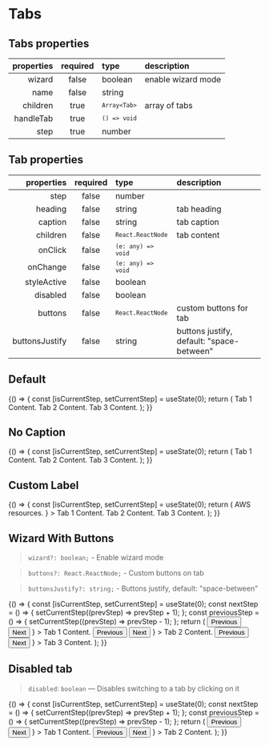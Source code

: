 
<Meta title="Components/Tabs" component={Tabs} />

# Tabs

## Tabs properties

| properties | required | type                      | description        |
| ---------: | :------: | :------------------------ | :----------------- |
|     wizard |  false   | boolean                   | enable wizard mode |
|       name |  false   | string                    |                    |
|   children |   true   | <code>`Array<Tab>`</code> | array of tabs      |
|  handleTab |   true   | <code>`() => void`</code> |                    |
|       step |   true   | number                    |                    |

## Tab properties

|     properties | required | type                            | description                               |
| -------------: | :------: | :------------------------------ | :---------------------------------------- |
|           step |  false   | number                          |                                           |
|        heading |  false   | string                          | tab heading                               |
|        caption |  false   | string                          | tab caption                               |
|       children |  false   | <code>`React.ReactNode`</code>  | tab content                               |
|        onClick |  false   | <code>`(e: any) => void`</code> |                                           |
|       onChange |  false   | <code>`(e: any) => void`</code> |                                           |
|    styleActive |  false   | boolean                         |                                           |
|       disabled |  false   | boolean                         |                                           |
|        buttons |  false   | <code>`React.ReactNode`</code>  | custom buttons for tab                    |
| buttonsJustify |  false   | string                          | buttons justify, default: "space-between" |

## Default

<Preview>
  <Story name="default">
    {() => {
      const [isCurrentStep, setCurrentStep] = useState(0);
      return (
        <Tabs step={isCurrentStep} handleTab={setCurrentStep}>
          <Tab
            heading="Tab 1"
            caption="Lorem ipsum for Tab 1. Lorem Ipsum is simply dummy text"
          >
            <Text>Tab 1 Content.</Text>
          </Tab>
          <Tab
            heading="Tab 2"
            caption="Lorem ipsum for Tab 1. Lorem Ipsum is simply dummy text"
          >
            <Text>Tab 2 Content.</Text>
          </Tab>
          <Tab
            heading="Tab 3"
            caption="Lorem ipsum for Tab 1. Lorem Ipsum is simply dummy text"
          >
            <Text>Tab 3 Content.</Text>
          </Tab>
        </Tabs>
      );
    }}
  </Story>
</Preview>

## No Caption

<Preview>
  <Story name="nocaption">
    {() => {
      const [isCurrentStep, setCurrentStep] = useState(0);
      return (
        <Tabs step={isCurrentStep} handleTab={setCurrentStep}>
          <Tab heading="Tab 1">
            <Text>Tab 1 Content.</Text>
          </Tab>
          <Tab heading="Tab 2">
            <Text>Tab 2 Content.</Text>
          </Tab>
          <Tab heading="Tab 3">
            <Text>Tab 3 Content.</Text>
          </Tab>
        </Tabs>
      );
    }}
  </Story>
</Preview>

## Custom Label

<Preview>
  <Story name="Custom Label">
    {() => {
      const [isCurrentStep, setCurrentStep] = useState(0);
      return (
        <Tabs step={isCurrentStep} handleTab={setCurrentStep}>
          <Tab
            label={
              <Flex as="span">
                <SVGIcon name="aws" />
                <Text mb={0} ml="0.5rem">
                  AWS resources.
                </Text>
              </Flex>
            }
          >
            <Text>Tab 1 Content.</Text>
          </Tab>
          <Tab heading="Tab 2">
            <Text>Tab 2 Content.</Text>
          </Tab>
          <Tab heading="Tab 3">
            <Text>Tab 3 Content.</Text>
          </Tab>
        </Tabs>
      );
    }}
  </Story>
</Preview>

## Wizard With Buttons

> `wizard?: boolean;` - Enable wizard mode

> `buttons?: React.ReactNode;` - Custom buttons on tab

> `buttonsJustify?: string;` - Buttons justify, default: "space-between"

<Preview>
  <Story name="With Buttons">
    {() => {
      const [isCurrentStep, setCurrentStep] = useState(0);
      const nextStep = () => {
        setCurrentStep((prevStep) => prevStep + 1);
      };
      const previousStep = () => {
        setCurrentStep((prevStep) => prevStep - 1);
      };
      return (
        <Tabs step={isCurrentStep} handleTab={setCurrentStep} wizard>
          <Tab
            heading="Application Details"
            caption="give some general information about your application"
            buttons={
              <>
                <Button onClick={previousStep}>Previous</Button>
                <Button onClick={nextStep}>Next</Button>
              </>
            }
          >
            <Text>Tab 1 Content.</Text>
          </Tab>
          <Tab
            heading="Application Environments"
            caption="add environments to your application, setup rules for the cost allocation and automate applications discovery"
            buttonsJustify="flex-start"
            buttons={
              <>
                <Button onClick={previousStep}>Previous</Button>
                <Button onClick={nextStep}>Next</Button>
              </>
            }
          >
            <Text>Tab 2 Content.</Text>
          </Tab>
          <Tab
            heading="Summary"
            caption="great, your application is ready"
            buttonsJustify="center"
            buttons={
              <>
                <Button onClick={previousStep}>Previous</Button>
                <Button onClick={nextStep}>Next</Button>
              </>
            }
          >
            <Text>Tab 3 Content.</Text>
          </Tab>
        </Tabs>
      );
    }}
  </Story>
</Preview>

## Disabled tab

> `disabled`: `boolean` — Disables switching to a tab by clicking on it

<Preview>
  <Story name="disabled tab">
    {() => {
      const [isCurrentStep, setCurrentStep] = useState(0);
      const nextStep = () => {
        setCurrentStep((prevStep) => prevStep + 1);
      };
      const previousStep = () => {
        setCurrentStep((prevStep) => prevStep - 1);
      };
      return (
        <Tabs step={isCurrentStep} handleTab={setCurrentStep} wizard>
          <Tab
            heading="Tab 1"
            caption="Lorem ipsum for Tab 1. Lorem Ipsum is simply dummy text"
            disabled
            buttons={
              <>
                <Button onClick={previousStep}>Previous</Button>
                <Button onClick={nextStep}>Next</Button>
              </>
            }
          >
            <Text>Tab 1 Content.</Text>
          </Tab>
          <Tab
            heading="Tab 2"
            caption="Lorem ipsum for Tab 2. Lorem Ipsum is simply dummy text"
            disabled
            buttons={
              <>
                <Button onClick={previousStep}>Previous</Button>
                <Button onClick={nextStep}>Next</Button>
              </>
            }
          >
            <Text>Tab 2 Content.</Text>
          </Tab>
        </Tabs>
      );
    }}
  </Story>
</Preview>
